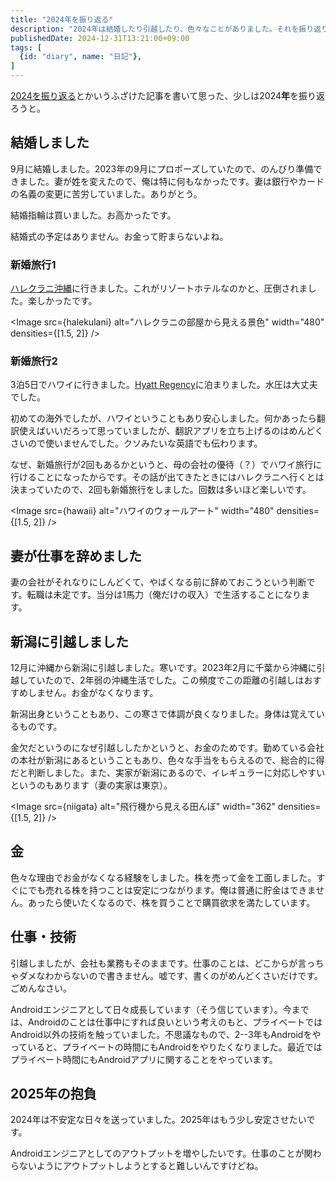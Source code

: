 ```yaml
---
title: "2024年を振り返る"
description: "2024年は結婚したり引越したり、色々なことがありました。それを振り返ります。"
publishedDate: 2024-12-31T13:21:00+09:00
tags: [
  {id: "diary", name: "日記"},
]
---
```


[2024を振り返る](/posts/number-2024/)とかいうふざけた記事を書いて思った、少しは2024**年**を振り返ろうと。

## 結婚しました

9月に結婚しました。2023年の9月にプロポーズしていたので、のんびり準備できました。妻が姓を変えたので、俺は特に何もなかったです。妻は銀行やカードの名義の変更に苦労していました。ありがとう。

結婚指輪は買いました。お高かったです。

結婚式の予定はありません。お金って貯まらないよね。

### 新婚旅行1

[ハレクラニ沖縄](https://www.okinawa.halekulani.com/)に行きました。これがリゾートホテルなのかと、圧倒されました。楽しかったです。

<Image src={halekulani} alt="ハレクラニの部屋から見える景色" width="480" densities={[1.5, 2]} />

### 新婚旅行2

3泊5日でハワイに行きました。[Hyatt Regency](https://www.hyatt.com/hyatt-regency/en-US/hnlrw-hyatt-regency-waikiki-beach-resort-and-spa)に泊まりました。水圧は大丈夫でした。

初めての海外でしたが、ハワイということもあり安心しました。何かあったら翻訳使えばいいだろって思っていましたが、翻訳アプリを立ち上げるのはめんどくさいので使いませんでした。クソみたいな英語でも伝わります。

なぜ、新婚旅行が2回もあるかというと、母の会社の優待（？）でハワイ旅行に行けることになったからです。その話が出てきたときにはハレクラニへ行くとは決まっていたので、2回も新婚旅行をしました。回数は多いほど楽しいです。

<Image src={hawaii} alt="ハワイのウォールアート" width="480" densities={[1.5, 2]} />

## 妻が仕事を辞めました

妻の会社がそれなりにしんどくて、やばくなる前に辞めておこうという判断です。転職は未定です。当分は1馬力（俺だけの収入）で生活することになります。

## 新潟に引越しました

12月に沖縄から新潟に引越しました。寒いです。2023年2月に千葉から沖縄に引越していたので、2年弱の沖縄生活でした。この頻度でこの距離の引越しはおすすめしません。お金がなくなります。

新潟出身ということもあり、この寒さで体調が良くなりました。身体は覚えているものです。

金欠だというのになぜ引越ししたかというと、お金のためです。勤めている会社の本社が新潟にあるということもあり、色々な手当をもらえるので、総合的に得だと判断しました。また、実家が新潟にあるので、イレギュラーに対応しやすいというのもあります（妻の実家は東京）。

<Image src={niigata} alt="飛行機から見える田んぼ" width="362" densities={[1.5, 2]} />

## 金

色々な理由でお金がなくなる経験をしました。株を売って金を工面しました。すぐにでも売れる株を持つことは安定につながります。俺は普通に貯金はできません。あったら使いたくなるので、株を買うことで購買欲求を満たしています。

## 仕事・技術

引越しましたが、会社も業務もそのままです。仕事のことは、どこからが言っちゃダメなわからないので書きません。嘘です、書くのがめんどくさいだけです。ごめんなさい。

Androidエンジニアとして日々成長しています（そう信じています）。今までは、Androidのことは仕事中にすれば良いという考えのもと、プライベートではAndroid以外の技術を触っていました。不思議なもので、2--3年もAndroidをやっていると、プライベートの時間にもAndroidをやりたくなりました。最近ではプライベート時間にもAndroidアプリに関することをやっています。

## 2025年の抱負

2024年は不安定な日々を送っていました。2025年はもう少し安定させたいです。

Androidエンジニアとしてのアウトプットを増やしたいです。仕事のことが関わらないようにアウトプットしようとすると難しいんですけどね。
